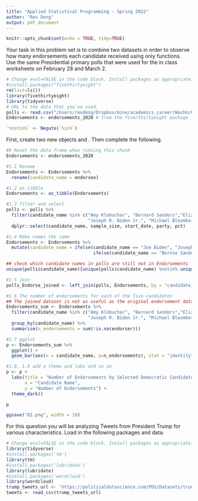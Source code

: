 ```yaml
---
title: "Applied Statistical Programming - Spring 2022"
author: "Rex Deng"
output: pdf_document
---
```


```r
knitr::opts_chunk$set(echo = TRUE, tidy=TRUE)
```

\begin{center}
{\Large{\textbf{Problem Set 4}}} \\
\vspace{4 bp}
Due Wednesday, March 16, 10:00 AM (Before Class) \\
\end{center}

\section*{Instructions}
\begin{enumerate}
  \item The following questions should each be answered within an Rmarkdown file. Be sure to provide many comments in your code blocks to facilitate grading. Undocumented code will not be graded.
  \item Work on git. Continue to work in the repository you forked from \url{https://github.com/johnsontr/AppliedStatisticalProgramming2022} and add your code for Problem Set 4. Commit and push frequently. Use meaningful commit messages because these will affect your grade.
  \item You may work in teams, but each student should develop their own Rmarkdown file. To be clear, there should be no copy and paste. Each keystroke in the assignment should be your own.
  \item For students new to programming, this may take a while. Get started.
\end{enumerate}

\section*{\texttt{tidyverse}}

Your task in this problem set is to combine two datasets in order to observe how many endorsements each candidate received using only \texttt{dplyr} functions. Use the same Presidential primary polls that were used for the in class worksheets on February 28 and March 2.

```r
# Change eval=FALSE in the code block. Install packages as appropriate.
#install.packages("fivethirtyeight")
rm(list=ls())
library(fivethirtyeight)
library(tidyverse)
# URL to the data that you've used.
polls <- read.csv("/Users/rexdeng/Dropbox/mine/academics_career/WashU/Classes/202122Spring-Stat programming Jacob/PS/ASP2022_PS/president_primary_polls_feb2020.csv", na.strings = "")
Endorsements <- endorsements_2020 # from the fiverthirtyeight package

`%notin%` <- Negate(`%in%`)
```

First, create two new objects \texttt{polls} and \texttt{Endorsements}. Then complete the following.
\begin{itemize}
  \item Change the \texttt{Endorsements} variable name endorsee to \texttt{candidate\_name}.
  \item Change the \texttt{Endorsements} dataframe into a \texttt{tibble} object.
  \item Filter the \texttt{poll} variable to only include the following 6 candidates: Amy Klobuchar, Bernard Sanders,Elizabeth Warren, Joseph R. Biden Jr., Michael Bloomberg, Pete Buttigieg \textbf{and} subset the dataset to the following five variables: \texttt{candidate\_name, sample\_size, start\_date, party, pct}
  \item Compare the candidate names in the two datasets and find instances where the a candidates name is spelled differently i.e. Bernard vs. Bernie. Using only \texttt{dplyr} functions, make these the same across datasets. 
  \item Now combine the two datasets by candidate name using \texttt{dplyr} (there will only be five candidates after joining).
  \item Create a variable which indicates the number of endorsements for each of the five candidates using \texttt{dplyr}.
  \item Plot the number of endorsement each of the 5 candidates have using \texttt{ggplot()}. Save your plot as an object \texttt{p}.
  \item Rerun the previous line as follows: \texttt{p + theme\_dark()}. Notice how you can still customize your plot without rerunning the plot with new options.
  \item Now, using the knowledge from the last step change the label of the X and Y axes to be more informative, add a title. Save the plot in your forked repository.
\end{itemize}

```r
#0 Reset the data frame when running this chunk
Endorsements <- endorsements_2020 

#1.1 Rename
Endorsements <- Endorsements %>%
  rename(candidate_name = endorsee)

#1.2 as.tibble
Endorsements <- as_tibble(Endorsements)

#1.3 filter and select
polls <- polls %>%
  filter(candidate_name %in% c("Amy Klobuchar", "Bernard Sanders","Elizabeth Warren", 
                               "Joseph R. Biden Jr.", "Michael Bloomberg", "Pete Buttigieg")) %>% 
  dplyr::select(candidate_name, sample_size, start_date, party, pct)

#1.4 Make names the same
Endorsements <- Endorsements %>%
  mutate(candidate_name = ifelse(candidate_name == "Joe Biden", "Joseph R. Biden Jr.",
                                 ifelse(candidate_name == "Bernie Sanders", "Bernard Sanders", candidate_name)))

## check which candidate names in polls are still not in Endorsements
unique(polls$candidate_name)[unique(polls$candidate_name) %notin% unique(Endorsements$candidate_name)] ### Make sense as there is no record in polls

#1.5 Join
polls_Endorse_joined <- left_join(polls, Endorsements, by = "candidate_name")

#1.6 The number of endorsements for each of the five candidates
## The joined dataset is not as useful as the original endorsement dataset as the joined one contains duplication of endorsers due to multiple matches 
Endorsements_sum <- Endorsements %>%
  filter(candidate_name %in% c("Amy Klobuchar", "Bernard Sanders","Elizabeth Warren", 
                               "Joseph R. Biden Jr.", "Michael Bloomberg", "Pete Buttigieg")) %>%
  group_by(candidate_name) %>%
  summarise(n_endorsements = sum(!is.na(endorser)))

#1.7 ggplot
p <- Endorsements_sum %>%
  ggplot() +
  geom_bar(aes(x = candidate_name, y=n_endorsements), stat = "identity")

#1.8, 1.9 add a theme and labs and so on
p <- p + 
  labs(title = "Number of Endorsements by Selected Democratic Candidates", 
       x = "Candidate Name",
       y = "Number of Endorsements") +
  theme_dark() 

p

ggsave("Q1.png", width = 10)
```


\section*{Text-as-Data with \texttt{tidyverse}}

For this question you will be analyzing Tweets from President Trump for various characteristics. Load in the following packages and data:

```r
# Change eval=FALSE in the code block. Install packages as appropriate.
library(tidyverse)
#install.packages('tm')
library(tm) 
#install.packages('lubridate')
library(lubridate)
#install.packages('wordcloud')
library(wordcloud)
trump_tweets_url <- 'https://politicaldatascience.com/PDS/Datasets/trump_tweets.csv'
tweets <- read_csv(trump_tweets_url)
```

\begin{itemize}
  \item First separate the \texttt{created\_at} variable into two new variables where the date and the time are in separate columns. After you do that, then report the range of dates that is in this dataset.
  \item Using \texttt{dplyr} subset the data to only include original tweets (remove retweents) and show the text of the President's \textbf{top 5} most popular and most retweeted tweets. (Hint: The \texttt{match} function can help you find the index once you identify the largest values.) 
  \item Create a \textit{corpus} of the tweet content and put this into the object \texttt{Corpus} using the \texttt{tm} (text mining) package. (Hint: Do the assigned readings.)
  \item Remove extraneous whitespace, remove numbers and punctuation, convert everything to lower case and remove 'stop words' that have little substantive meaning (the, a, it).
  \item Now create a \texttt{wordcloud} to visualize the top 50 words the President uses in his tweets. Use only words that occur at least three times. Display the plot with words in random order and use 50 random colors. Save the plot into your forked repository.\item Create a \textit{document term matrix} called \texttt{DTM} that includes the argument \texttt{ control = list(weighting = weightTfIdf)}
  \item Finally, report the 50 words with the the highest tf.idf scores using a lower frequency bound of .8.
\end{itemize}
